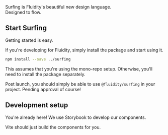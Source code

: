 
<Meta title="Introduction" />

<Title>Surfing</Title>

<Subtitle>
    Surfing is Fluidity's beautiful new design language. <br />
    Designed to flow.
</Subtitle>

## Start Surfing

Getting started is easy.

If you're developing for Fluidity, simply install the package and start using it.

```bash
npm install --save ../surfing
```

This assumes that you're using the mono-repo setup.
Otherwise, you'll need to install the package separately.

Post launch, you should simply be able to use `@fluidity/surfing` in your project. Pending approval of course!

## Development setup

You're already here! We use Storybook to develop our components.

Vite should just build the components for you.